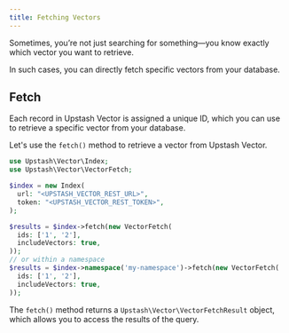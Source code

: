 ```yaml
---
title: Fetching Vectors
---
```


Sometimes, you’re not just searching for something—you know exactly which vector you want to retrieve.

In such cases, you can directly fetch specific vectors from your database.

## Fetch

Each record in Upstash Vector is assigned a unique ID, which you can use to retrieve a specific vector from your database.

Let's use the `fetch()` method to retrieve a vector from Upstash Vector.

```php
use Upstash\Vector\Index;
use Upstash\Vector\VectorFetch;

$index = new Index(
  url: "<UPSTASH_VECTOR_REST_URL>",
  token: "<UPSTASH_VECTOR_REST_TOKEN>",
);

$results = $index->fetch(new VectorFetch(
  ids: ['1', '2'],
  includeVectors: true,
));
// or within a namespace
$results = $index->namespace('my-namespace')->fetch(new VectorFetch(
  ids: ['1', '2'],
  includeVectors: true,
));
```

The `fetch()` method returns a `Upstash\Vector\VectorFetchResult` object, which allows you to access the results of the query.